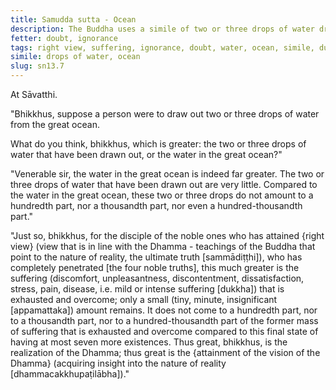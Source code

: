 ```yaml
---
title: Samudda sutta - Ocean
description: The Buddha uses a simile of two or three drops of water drawn out from the great ocean to illustrate the extent of suffering that is exhausted and overcome by a disciple of the noble ones who has attained right view.
fetter: doubt, ignorance
tags: right view, suffering, ignorance, doubt, water, ocean, simile, dukkha, sn, sn12-21, sn13
simile: drops of water, ocean
slug: sn13.7
---
```


At Sāvatthi.

"Bhikkhus, suppose a person were to draw out two or three drops of water from the great ocean.

What do you think, bhikkhus, which is greater: the two or three drops of water that have been drawn out, or the water in the great ocean?"

"Venerable sir, the water in the great ocean is indeed far greater. The two or three drops of water that have been drawn out are very little. Compared to the water in the great ocean, these two or three drops do not amount to a hundredth part, nor a thousandth part, nor even a hundred-thousandth part."

"Just so, bhikkhus, for the disciple of the noble ones who has attained \{right view} (view that is in line with the Dhamma - teachings of the Buddha that point to the nature of reality, the ultimate truth [sammādiṭṭhi]), who has completely penetrated [the four noble truths], this much greater is the suffering (discomfort, unpleasantness, discontentment, dissatisfaction, stress, pain, disease, i.e. mild or intense suffering [dukkha]) that is exhausted and overcome; only a small (tiny, minute, insignificant [appamattaka]) amount remains. It does not come to a hundredth part, nor to a thousandth part, nor to a hundred-thousandth part of the former mass of suffering that is exhausted and overcome compared to this final state of having at most seven more existences. Thus great, bhikkhus, is the realization of the Dhamma; thus great is the \{attainment of the vision of the Dhamma} (acquiring insight into the nature of reality [dhammacakkhupaṭilābha])."